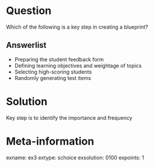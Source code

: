 Question
========
Which of the following is a key step in creating a blueprint?  

Answerlist
-----------
* Preparing the student feedback form  
* Defining learning objectives and weightage of topics  
* Selecting high-scoring students  
* Randomly generating test items  

Solution
========
Key step is to identify the importance and frequency

Meta-information
================
exname: ex3
extype: schoice
exsolution: 0100
expoints: 1
